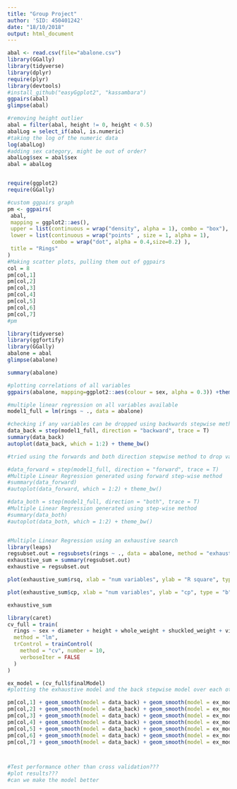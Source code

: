 ```yaml
---
title: "Group Project"
author: 'SID: 450401242'
date: "18/10/2018"
output: html_document
---
```


```r
abal <- read.csv(file="abalone.csv")
library(GGally)
library(tidyverse)
library(dplyr)
require(plyr)
library(devtools)
#install_github("easyGgplot2", "kassambara")
ggpairs(abal)
glimpse(abal)

#removing height outlier
abal = filter(abal, height != 0, height < 0.5)
abalLog = select_if(abal, is.numeric)
#taking the log of the numeric data
log(abalLog)
#adding sex category, might be out of order?
abalLog$sex = abal$sex
abal = abalLog



```

    
```r
require(ggplot2)
require(GGally)

#custom ggpairs graph
pm <- ggpairs(
 abal,
 mapping = ggplot2::aes(),
 upper = list(continuous = wrap("density", alpha = 1), combo = "box"),
 lower = list(continuous = wrap("points" , size = 1, alpha = 1), 
              combo = wrap("dot", alpha = 0.4,size=0.2) ),
 title = "Rings"
)
#Making scatter plots, pulling them out of ggpairs
col = 8
pm[col,1]
pm[col,2]
pm[col,3]
pm[col,4]
pm[col,5]
pm[col,6]
pm[col,7]
#pm


```

```r
library(tidyverse)
library(ggfortify)
library(GGally)
abalone = abal
glimpse(abalone)

summary(abalone)

#plotting correlations of all variables
ggpairs(abalone, mapping=ggplot2::aes(colour = sex, alpha = 0.3)) +theme_bw(base_size = 3)

#multiple linear regression on all variables available
model1_full = lm(rings ~ ., data = abalone)

#checking if any variables can be dropped using backwards stepwise method
data_back = step(model1_full, direction = "backward", trace = T)
summary(data_back)
autoplot(data_back, which = 1:2) + theme_bw()

#tried using the forwards and both direction stepwise method to drop variables, they didnt change the result significantly

#data_forward = step(model1_full, direction = "forward", trace = T)
#Multiple Linear Regression generated using forward step-wise method
#summary(data_forward)
#autoplot(data_forward, which = 1:2) + theme_bw()

#data_both = step(model1_full, direction = "both", trace = T)
#Multiple Linear Regression generated using step-wise method
#summary(data_both)
#autoplot(data_both, which = 1:2) + theme_bw()


#Multiple Linear Regression using an exhaustive search
library(leaps)
regsubset.out = regsubsets(rings ~ ., data = abalone, method = "exhaustive")
exhaustive_sum = summary(regsubset.out)
exhaustive = regsubset.out

plot(exhaustive_sum$rsq, xlab = "num variables", ylab = "R square", type = "b", main = "R Squared")

plot(exhaustive_sum$cp, xlab = "num variables", ylab = "cp", type = "b", main = "Complexity parameter")

exhaustive_sum

library(caret)
cv_full = train(
  rings ~ sex + diameter + height + whole_weight + shuckled_weight + viscera_weight + shell_weight, abalone,
  method = "lm",
  trControl = trainControl(
    method = "cv", number = 10,
    verboseIter = FALSE
  )
)

ex_model = (cv_full$finalModel)
#plotting the exhaustive model and the back stepwise model over each other, they're exactly the same... exhaustive model is red and dashed so you can see the blue line underneath

pm[col,1] + geom_smooth(model = data_back) + geom_smooth(model = ex_model, colour = "red" , linetype = "dashed")
pm[col,2] + geom_smooth(model = data_back) + geom_smooth(model = ex_model, colour = "red" , linetype = "dashed")
pm[col,3] + geom_smooth(model = data_back) + geom_smooth(model = ex_model, colour = "red" , linetype = "dashed")
pm[col,4] + geom_smooth(model = data_back) + geom_smooth(model = ex_model, colour = "red" , linetype = "dashed")
pm[col,5] + geom_smooth(model = data_back) + geom_smooth(model = ex_model, colour = "red" , linetype = "dashed")
pm[col,6] + geom_smooth(model = data_back) + geom_smooth(model = ex_model, colour = "red" , linetype = "dashed")
pm[col,7] + geom_smooth(model = data_back) + geom_smooth(model = ex_model, colour = "red" , linetype = "dashed")



#Test performance other than cross validation???
#plot results???
#can we make the model better
  
```
